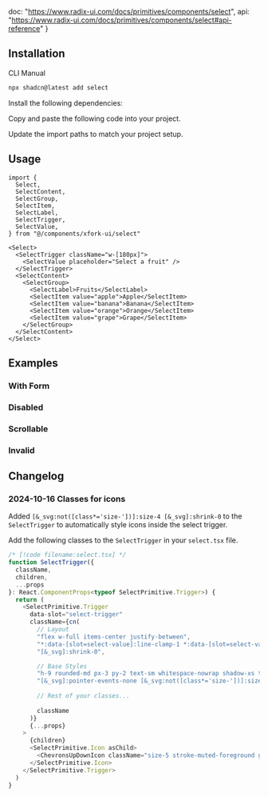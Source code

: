   doc: "https://www.radix-ui.com/docs/primitives/components/select",
  api: "https://www.radix-ui.com/docs/primitives/components/select#api-reference"
}


<ComponentPreview demoName="select-demo"  />

## Installation

<Tabs defaultValue="cli">

<TabsList>
  <TabsTrigger value="cli">CLI</TabsTrigger>
  <TabsTrigger value="manual">Manual</TabsTrigger>
</TabsList>

<TabsContent value="cli">

```bash
npx shadcn@latest add select
```

</TabsContent>

<TabsContent value="manual">

<Steps>

<Step>Install the following dependencies:</Step>

<InstallBlock packageName="@radix-ui/react-select" />

<Step>Copy and paste the following code into your project.</Step>

<ComponentSource name="select" />

<Step>Update the import paths to match your project setup.</Step>

</Steps>

</TabsContent>

</Tabs>

## Usage



```tsx
import {
  Select,
  SelectContent,
  SelectGroup,
  SelectItem,
  SelectLabel,
  SelectTrigger,
  SelectValue,
} from "@/components/xfork-ui/select"
```

```tsx
<Select>
  <SelectTrigger className="w-[180px]">
    <SelectValue placeholder="Select a fruit" />
  </SelectTrigger>
  <SelectContent>
    <SelectGroup>
      <SelectLabel>Fruits</SelectLabel>
      <SelectItem value="apple">Apple</SelectItem>
      <SelectItem value="banana">Banana</SelectItem>
      <SelectItem value="orange">Orange</SelectItem>
      <SelectItem value="grape">Grape</SelectItem>
    </SelectGroup>
  </SelectContent>
</Select>
```



## Examples

### With Form

<ComponentPreview demoName="select-form"  />

### Disabled

<ComponentPreview demoName="select-disabled"  />

### Scrollable

<ComponentPreview demoName="select-scrollable"  />

### Invalid

<ComponentPreview demoName="select-invalid"  />

## Changelog

### 2024-10-16 Classes for icons

Added `[&_svg:not([class*='size-'])]:size-4 [&_svg]:shrink-0` to the `SelectTrigger` to automatically style icons inside the select trigger.

Add the following classes to the `SelectTrigger` in your `select.tsx` file.

```js
/* [!code filename:select.tsx] */
function SelectTrigger({
  className,
  children,
  ...props
}: React.ComponentProps<typeof SelectPrimitive.Trigger>) {
  return (
    <SelectPrimitive.Trigger
      data-slot="select-trigger"
      className={cn(
        // Layout
        "flex w-full items-center justify-between",
        "*:data-[slot=select-value]:line-clamp-1 *:data-[slot=select-value]:flex *:data-[slot=select-value]:items-center *:data-[slot=select-value]:gap-2",
        "[&_svg]:shrink-0",

        // Base Styles
        "h-9 rounded-md px-3 py-2 text-sm whitespace-nowrap shadow-xs transition-[color,box-shadow] outline-none",
        "[&_svg]:pointer-events-none [&_svg:not([class*='size-'])]:size-4",
        
        // Rest of your classes...
        
        className
      )}
      {...props}
    >
      {children}
      <SelectPrimitive.Icon asChild>
        <ChevronsUpDownIcon className="size-5 stroke-muted-foreground group-has-data-disabled:stroke-zinc-600 sm:size-4 dark:stroke-zinc-400 forced-colors:stroke-[CanvasText]" />
      </SelectPrimitive.Icon>
    </SelectPrimitive.Trigger>
  )
}
